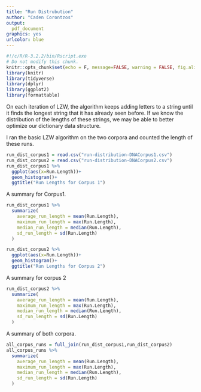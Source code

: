 ---
title: "Run Distrubution"
author: "Caden Corontzos"
output:
  pdf_document
graphics: yes
urlcolor: blue
---

```{r setup, include=FALSE}
#!/c/R/R-3.2.2/bin/Rscript.exe
# Do not modify this chunk.
knitr::opts_chunk$set(echo = F, message=FALSE, warning = FALSE, fig.align = "center")
library(knitr)
library(tidyverse)
library(dplyr)
library(ggplot2)
library(formattable)
```


On each iteration of LZW, the algorithm keeps adding letters to a string until it finds the longest string that it has already seen before. If we know the distribution of the lengths of these strings, we may be able to better optimize our dictionary data structure.

I ran the basic LZW algorithm on the two corpora and counted the length of these runs.

```{r, echo=F}
run_dist_corpus1 = read.csv("run-distribution-DNACorpus1.csv")
run_dist_corpus2 = read.csv("run-distribution-DNACorpus2.csv")
run_dist_corpus1 %>% 
  ggplot(aes(x=Run.Length))+
  geom_histogram()+
  ggtitle("Run Lengths for Corpus 1")
```

A summary for Corpus1. 

```{r}
run_dist_corpus1 %>% 
  summarize(
    average_run_length = mean(Run.Length),
    maximum_run_length = max(Run.Length),
    median_run_length = median(Run.Length),
    sd_run_length = sd(Run.Length)
  )
```


```{r}
run_dist_corpus2 %>% 
  ggplot(aes(x=Run.Length))+
  geom_histogram()+
  ggtitle("Run Lengths for Corpus 2")
```
A summary for corpus 2

```{r}
run_dist_corpus2 %>% 
  summarize(
    average_run_length = mean(Run.Length),
    maximum_run_length = max(Run.Length),
    median_run_length = median(Run.Length),
    sd_run_length = sd(Run.Length)
  )
```

A summary of both corpora.
```{r}
all_corpus_runs = full_join(run_dist_corpus1,run_dist_corpus2)
all_corpus_runs %>% 
  summarize(
    average_run_length = mean(Run.Length),
    maximum_run_length = max(Run.Length),
    median_run_length = median(Run.Length),
    sd_run_length = sd(Run.Length)
  )
```


